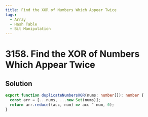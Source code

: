 ```yaml
---
title: Find the XOR of Numbers Which Appear Twice
tags:
  - Array
  - Hash Table
  - Bit Manipulation
---
```


# 3158. Find the XOR of Numbers Which Appear Twice

<Badges>
  <LevelBadge level="easy" />
  <TopicBadge name="Array" slug="array" />
  <TopicBadge name="Hash Table" slug="hash-table" />
  <TopicBadge name="Bit Manipulation" slug="bit-manipulation" />
</Badges>

## Solution

```typescript filename="solution.ts" copy
export function duplicateNumbersXOR(nums: number[]): number {
  const arr = [...nums, ...new Set(nums)];
  return arr.reduce((acc, num) => acc ^ num, 0);
}
```

<ProblemLink
  codingSite="leetcode"
  href="https://leetcode.com/problems/find-the-xor-of-numbers-which-appear-twice"
  title="Find the XOR of Numbers Which Appear Twice"
/>
